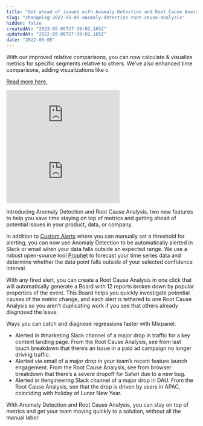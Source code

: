 ```yaml
---
title: "Get ahead of issues with Anomaly Detection and Root Cause Analysis"
slug: "changelog-2022-05-05-anomaly-detection-root-cause-analysis"
hidden: false
createdAt: "2022-05-05T17:39:02.165Z"
updatedAt: "2022-05-05T17:39:02.165Z"
date: "2022-05-05"
---
```


With our improved relative comparisons, you can now calculate & visualize metrics for specific segments relative to others. We’ve also enhanced time comparisons, adding visualizations like c

[Read more here.](https://help.mixpanel.com/hc/en-us/articles/4485419360916)

<div style={{position: 'relative', 'padding-bottom': '64.90384615384616%', height: 0}}>
    <iframe src="https://www.loom.com/share/572a0f59d22e43069ba0c3bc1b4210f4"
        frameborder="0"
        webkitallowfullscreen mozallowfullscreen allowfullscreen
        style={{position: 'absolute', 'top': 0, 'left': 0, 'width': '100%', 'height': '100%'}}>
    </iframe>
</div>

<div style={{position: 'relative', 'padding-bottom': '64.90384615384616%', height: 0}}>
    <iframe src="https://www.loom.com/share/53fd92c89b394e0c92324a4515e88443"
        frameborder="0"
        webkitallowfullscreen mozallowfullscreen allowfullscreen
        style={{position: 'absolute', 'top': 0, 'left': 0, 'width': '100%', 'height': '100%'}}>
    </iframe>
</div>

Introducing Anomaly Detection and Root Cause Analysis, two new features to help you save time staying on top of metrics and getting ahead of potential issues in your product, data, or company.

In addition to [Custom Alerts](https://help.mixpanel.com/docs/analysis/advanced/alerts) where you can manually set a threshold for alerting, you can now use Anomaly Detection to be automatically alerted in Slack or email when your data falls outside an expected range. We use a robust open-source tool [Prophet](https://facebook.github.io/prophet/) to forecast your time series data and determine whether the data point falls outside of your selected confidence interval.

With any fired alert, you can create a Root Cause Analysis in one click that will automatically generate a Board with 12 reports broken down by popular properties of the event. This Board helps you quickly investigate potential causes of the metric change, and each alert is tethered to one Root Cause Analysis so you aren’t duplicating work if you see that others already diagnosed the issue.

Ways you can catch and diagnose regressions faster with Mixpanel:
- Alerted in #marketing Slack channel of a major drop in traffic for a key content landing page. From the Root Cause Analysis, see from last touch breakdown that there’s an issue in a paid ad campaign no longer driving traffic.
- Alerted via email of a major drop in your team’s recent feature launch engagement. From the Root Cause Analysis, see from browser breakdown that there’s a severe dropoff for Safari due to a new bug.
- Alerted in #engineering Slack channel of a major drop in DAU. From the Root Cause Analysis, see that the drop is driven by users in APAC, coinciding with holiday of Lunar New Year.

With Anomaly Detection and Root Cause Analysis, you can stay on top of metrics and get your team moving quickly to a solution, without all the manual labor.
